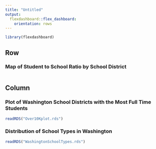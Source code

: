 ```yaml
---
title: "Untitled"
output: 
  flexdashboard::flex_dashboard:
    orientation: rows
---
```


```r
library(flexdashboard)
```


Row {.tabset .tabset-fade}
-----------------------------------------------------------------------

### Map of Student to School Ratio by School District

```r

```

Column {data-width=350}
-----------------------------------------------------------------------

### Plot of Washington School Districts with the Most Full Time Students

```r
readRDS("Over10Kplot.rds")
```

### Distribution of School Types in Washington

```r
readRDS("WashingtonSchoolTypes.rds")
```


